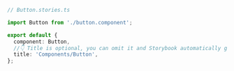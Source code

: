 ```ts
// Button.stories.ts

import Button from './button.component';

export default {
  component: Button,
  //👇 Title is optional, you can omit it and Storybook automatically generates the title for the story
  title: 'Components/Button',
};
```
